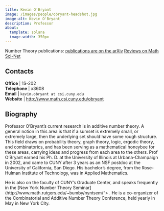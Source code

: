 ```yaml
---
title: Kevin O'Bryant
image: /images/people/obryant-headshot.jpg
image-alt: Kevin O'Bryant
description: Professor
about:
  template: solana
  image-width: 350px
---
```



Number Theory
publications: [publications are on the arXiv](http:&#x2F;&#x2F;front.math.ucdavis.edu&#x2F;author&#x2F;K.OBryant) [Reviews on Math Sci-Net](http:&#x2F;&#x2F;www.ams.org&#x2F;mathscinet&#x2F;search&#x2F;publications.html?pg1=IID&amp;s1=667411)

## Contacts

<i class="bi bi-door-open"></i> **Office** | 1S-202 <br/>
<i class="bi bi-telephone"></i> **Telephone** | x3608 <br/>
<i class="bi bi-mailbox"></i> **Email** | `kevin.obryant at csi.cuny.edu` <br/>
<i class="bi bi-x-diamond"></i> **Website**  | [http://www.math.csi.cuny.edu/obryant](http://www.math.csi.cuny.edu/obryant) <br/>

## Biography

Professor O'Bryant's current research is in additive number theory. A
general notion in this area is that if a sumset is extremely small,
or extremely large, then the underlying set should have some rough
structure. This field draws on probability theory, graph theory,
logic, ergodic theory, and combinatorics, and has been serving as a
mathematical honeybee for these areas, carrying ideas and progress
from each area to the others.  Prof O'Bryant earned his Ph. D. at the
University of Illinois at Urbana-Champaign in 2002, and came to CUNY
after 3 years as an NSF postdoc at the University of California, San
Diego. His bachelor's degree, from the Rose-Hulman Institute of
Technology, was in Applied Mathematics.



He is also on the faculty of CUNY's Graduate Center, and speaks
frequently in the [New York Number Theory
Seminar](http://www.math.rutgers.edu/~bumby/nyntsem/"> .  He is a
co-organizer of the Combinatorial and Additive Number Theory
Conference, held yearly in May in New York City.


